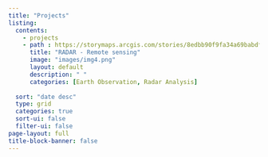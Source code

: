 ---
title: "Projects"
listing:
  contents:
    - projects
    - path : https://storymaps.arcgis.com/stories/8edbb90f9fa34a69babdfc5c53da9e77
      title: "RADAR - Remote sensing"
      image: "images/img4.png"
      layout: default 
      description: " "
      categories: [Earth Observation, Radar Analysis]
      
  sort: "date desc"
  type: grid
  categories: true
  sort-ui: false
  filter-ui: false
page-layout: full
title-block-banner: false
---

